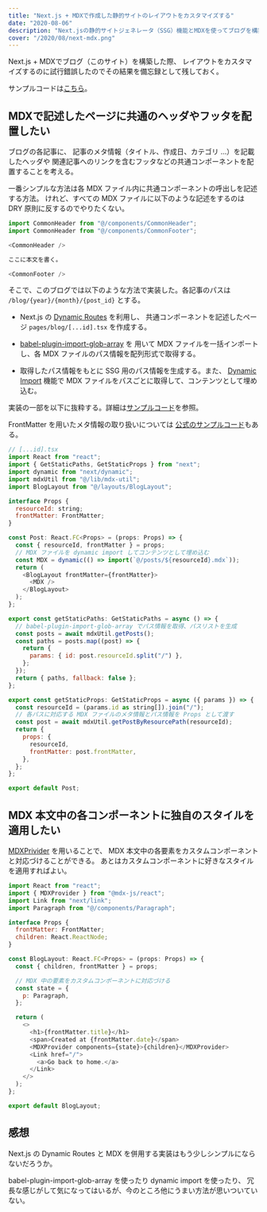 ```yaml
---
title: "Next.js + MDXで作成した静的サイトのレイアウトをカスタマイズする"
date: "2020-08-06"
description: "Next.jsの静的サイトジェネレータ（SSG）機能とMDXを使ってブログを構築した際、レイアウトをカスタマイズするのに思考錯誤したのでその結果を備忘録として残しておく。"
cover: "/2020/08/next-mdx.png"
---
```



Next.js + MDXでブログ（このサイト）を構築した際、
レイアウトをカスタマイズするのに試行錯誤したのでその結果を備忘録として残しておく。

サンプルコードは[こちら](https://github.com/uu64/nextjs-mdx-blog-sample)。


## MDXで記述したページに共通のヘッダやフッタを配置したい

ブログの各記事に、
記事のメタ情報（タイトル、作成日、カテゴリ ...）を記載したヘッダや
関連記事へのリンクを含むフッタなどの共通コンポーネントを配置することを考える。

一番シンプルな方法は各 MDX ファイル内に共通コンポーネントの呼出しを記述する方法。
けれど、すべての MDX ファイルに以下のような記述をするのは DRY 原則に反するのでやりたくない。

```javascript
import CommonHeader from "@/components/CommonHeader";
import CommonHeader from "@/components/CommonFooter";

<CommonHeader />

ここに本文を書く。

<CommonFooter />
```

そこで、このブログでは以下のような方法で実装した。各記事のパスは `/blog/{year}/{month}/{post_id}` とする。

- Next.js の [Dynamic Routes](https://nextjs.org/docs/routing/dynamic-routes) を利用し、
  共通コンポーネントを記述したページ `pages/blog/[...id].tsx` を作成する。

- [babel-plugin-import-glob-array](https://github.com/jescalan/babel-plugin-import-glob-array) を
  用いて MDX ファイルを一括インポートし、各 MDX ファイルのパス情報を配列形式で取得する。

- 取得したパス情報をもとに SSG 用のパス情報を生成する。また、
  [Dynamic Import](https://nextjs.org/docs/advanced-features/dynamic-import) 機能で
  MDX ファイルをパスごとに取得して、コンテンツとして埋め込む。

実装の一部を以下に抜粋する。詳細は[サンプルコード](https://github.com/uu64/nextjs-mdx-blog-sample)を参照。

FrontMatter を用いたメタ情報の取り扱いについては
[公式のサンプルコード](https://mdxjs.com/guides/custom-loader)もある。

```javascript
// [...id].tsx
import React from "react";
import { GetStaticPaths, GetStaticProps } from "next";
import dynamic from "next/dynamic";
import mdxUtil from "@/lib/mdx-util";
import BlogLayout from "@/layouts/BlogLayout";

interface Props {
  resourceId: string;
  frontMatter: FrontMatter;
}

const Post: React.FC<Props> = (props: Props) => {
  const { resourceId, frontMatter } = props;
  // MDX ファイルを dynamic import してコンテンツとして埋め込む
  const MDX = dynamic(() => import(`@/posts/${resourceId}.mdx`));
  return (
    <BlogLayout frontMatter={frontMatter}>
      <MDX />
    </BlogLayout>
  );
};

export const getStaticPaths: GetStaticPaths = async () => {
  // babel-plugin-import-glob-array でパス情報を取得、パスリストを生成
  const posts = await mdxUtil.getPosts();
  const paths = posts.map((post) => {
    return {
      params: { id: post.resourceId.split("/") },
    };
  });
  return { paths, fallback: false };
};

export const getStaticProps: GetStaticProps = async ({ params }) => {
  const resourceId = (params.id as string[]).join("/");
  // 各パスに対応する MDX ファイルのメタ情報とパス情報を Props として渡す
  const post = await mdxUtil.getPostByResourcePath(resourceId);
  return {
    props: {
      resourceId,
      frontMatter: post.frontMatter,
    },
  };
};

export default Post;
```

## MDX 本文中の各コンポーネントに独自のスタイルを適用したい

[MDXPrivider](https://mdxjs.com/advanced/components#mdxprovider) を用いることで、
MDX 本文中の各要素をカスタムコンポーネントと対応づけることができる。
あとはカスタムコンポーネントに好きなスタイルを適用すればよい。

```javascript
import React from "react";
import { MDXProvider } from "@mdx-js/react";
import Link from "next/link";
import Paragraph from "@/components/Paragraph";

interface Props {
  frontMatter: FrontMatter;
  children: React.ReactNode;
}

const BlogLayout: React.FC<Props> = (props: Props) => {
  const { children, frontMatter } = props;

  // MDX 中の要素をカスタムコンポーネントに対応づける
  const state = {
    p: Paragraph,
  };

  return (
    <>
      <h1>{frontMatter.title}</h1>
      <span>Created at {frontMatter.date}</span>
      <MDXProvider components={state}>{children}</MDXProvider>
      <Link href="/">
        <a>Go back to home.</a>
      </Link>
    </>
  );
};

export default BlogLayout;
```

## 感想

Next.js の Dynamic Routes と MDX を併用する実装はもう少しシンプルにならないだろうか。

babel-plugin-import-glob-array を使ったり dynamic import を使ったり、
冗長な感じがして気になってはいるが、今のところ他にうまい方法が思いついていない。
